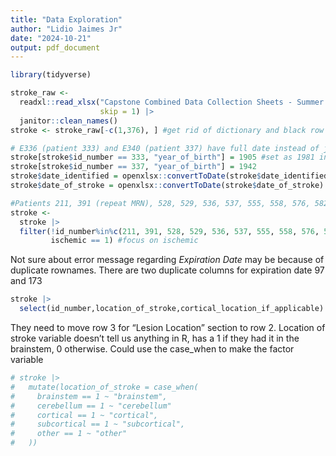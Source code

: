 ```yaml
---
title: "Data Exploration"
author: "Lidio Jaimes Jr"
date: "2024-10-21"
output: pdf_document
---
```

```r
library(tidyverse)
```

```r
stroke_raw <- 
  readxl::read_xlsx("Capstone Combined Data Collection Sheets - Summer 2024.xlsx", 
                    skip = 1) |> 
  janitor::clean_names()
stroke <- stroke_raw[-c(1,376), ] #get rid of dictionary and black row

# E336 (patient 333) and E340 (patient 337) have full date instead of just year
stroke[stroke$id_number == 333, "year_of_birth"] = 1905 #set as 1981 instead of 1905
stroke[stroke$id_number == 337, "year_of_birth"] = 1942
stroke$date_identified = openxlsx::convertToDate(stroke$date_identified)
stroke$date_of_stroke = openxlsx::convertToDate(stroke$date_of_stroke)

#Patients 211, 391 (repeat MRN), 528, 529, 536, 537, 555, 558, 576, 582
stroke <- 
  stroke |> 
  filter(!id_number%in%c(211, 391, 528, 529, 536, 537, 555, 558, 576, 582),
         ischemic == 1) #focus on ischemic
```

Not sure about error message regarding *Expiration Date* may be because of duplicate rownames. There are two duplicate columns for expiration date 97 and 173

```r
stroke |> 
  select(id_number,location_of_stroke,cortical_location_if_applicable)
```

They need to move row 3 for "Lesion Location" section to row 2. Location of stroke variable doesn't tell us anything in R, has a 1 if they had it in the brainstem, 0 otherwise. Could use the case_when to make the factor variable

```r
# stroke |> 
#   mutate(location_of_stroke = case_when(
#     brainstem == 1 ~ "brainstem",
#     cerebellum == 1 ~ "cerebellum"
#     cortical == 1 ~ "cortical",
#     subcortical == 1 ~ "subcortical",
#     other == 1 ~ "other"
#   ))
```

